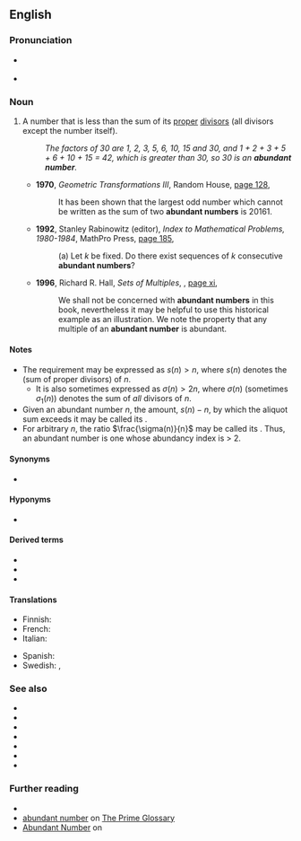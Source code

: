 ==English==
{{wikipedia}}

===Pronunciation===
* {{a|RP}} {{IPA|en|/əˈbʌn.dn̩t ˈnʌm.bə/}}
* {{a|US}} {{IPA|en|/əˈbʌn.dn̩t ˈnʌm.bɚ/|/əˈbn̩.dn̩t ˈnʌm.bɚ/}}

===Noun===
{{en-noun}}

# {{lb|en|number theory}} A number that is less than the sum of its [[proper]] [[divisor]]s (all divisors except the number itself).
#: ''The factors of 30 are 1, 2, 3, 5, 6, 10, 15 and 30, and 1 + 2 + 3 + 5 + 6 + 10 + 15 = 42, which is greater than 30, so 30 is an '''abundant number'''.''
#* '''1970''', ''Geometric Transformations III'', Random House, [https://books.google.com.au/books?id=FEsUAAAAIAAJ&q=%22abundant+number%22%7C%22abundant+numbers%22&dq=%22abundant+number%22%7C%22abundant+numbers%22&hl=en&sa=X&ved=0ahUKEwiahfDN2cvdAhVnyVQKHWBkBcAQ6AEIbDAO page 128],
#*: It has been shown that the largest odd number which cannot be written as the sum of two '''abundant numbers''' is 20161.
#* '''1992''', Stanley Rabinowitz (editor), ''Index to Mathematical Problems, 1980-1984'', MathPro Press, [https://books.google.com.au/books?id=n-F52zK2UAgC&pg=PA185&dq=%22abundant+number%22%7C%22abundant+numbers%22&hl=en&sa=X&ved=0ahUKEwiahfDN2cvdAhVnyVQKHWBkBcAQ6AEINjAD#v=onepage&q=%22abundant%20number%22%7C%22abundant%20numbers%22&f=false page 185],
#*: (a) Let ''k'' be fixed. Do there exist sequences of ''k'' consecutive '''abundant numbers'''?
#* '''1996''', Richard R. Hall, ''Sets of Multiples'', {{w|Cambridge University Press}}, [https://books.google.com.au/books?id=40g9YJIck0QC&pg=PR11&dq=%22abundant+number%22%7C%22abundant+numbers%22&hl=en&sa=X&ved=0ahUKEwiahfDN2cvdAhVnyVQKHWBkBcAQ6AEISzAH#v=onepage&q=%22abundant%20number%22%7C%22abundant%20numbers%22&f=false page xi],
#*: We shall not be concerned with '''abundant numbers''' in this book, nevertheless it may be helpful to use this historical example as an illustration. We note the property that any multiple of an '''abundant number''' is abundant.

====Notes====
* The requirement may be expressed as <math>s(n)>n</math>, where <math>s(n)</math> denotes the {{m|en|aliquot sum}} (sum of proper divisors) of <math>n</math>.
** It is also sometimes expressed as <math>\sigma(n)>2n</math>, where <math>\sigma(n)</math> (sometimes <math>\sigma_1(n)</math>) denotes the sum of ''all'' divisors of <math>n</math>.
* Given an abundant number <math>n</math>, the amount, <math>s(n)-n,</math> by which the aliquot sum exceeds it may be called its {{m|en|abundance}}.
* For arbitrary <math>n</math>, the ratio <math>\frac{\sigma(n)}{n}</math> may be called its {{m|en|abundancy index}}. Thus, an abundant number is one whose abundancy index is > 2.

====Synonyms====
* {{sense|number that is less than the sum of its proper divisors}} {{l|en|excessive number}}

====Hyponyms====
* {{sense|number that is less than the sum of its proper divisors}} {{l|en|weird number}}

====Derived terms====
* {{l|en|extremely abundant number}}
* {{l|en|highly abundant number}}
* {{l|en|superabundant number}}

====Translations====
{{trans-top|number that is less than the sum of its proper divisors}}
* Finnish: {{t+|fi|runsas luku}}
* French: {{t+|fr|nombre abondant|m}}
* Italian: {{t+|it|numero abbondante|m}}
{{trans-mid}}
* Spanish: {{t|es|número abundante|m}}
* Swedish: {{t+|sv|ymnigt tal|n}}, {{t+|sv|rikt tal|n}}
{{trans-bottom}}

===See also===
* {{l|en|abundance}}
* {{l|en|abundancy index}}
* {{l|en|amicable number}}
* {{l|en|deficient number}}
* {{l|en|perfect number}}
* {{l|en|semiperfect number}}
* {{l|en|sociable number}}

===Further reading===
* {{pedialite|Divisor function}}
* [https://primes.utm.edu/glossary/page.php?sort=AbundantNumber abundant number] on [https://primes.utm.edu/glossary/home.php The Prime Glossary]
* [http://mathworld.wolfram.com/AbundantNumber.html Abundant Number] on {{w|MathWorld|Wolfram MathWorld}}